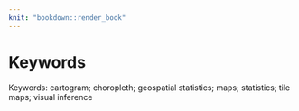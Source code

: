 ```yaml
---
knit: "bookdown::render_book"
---
```


# Keywords {-}

Keywords: 
cartogram; choropleth; geospatial statistics; maps; statistics; tile maps; visual inference